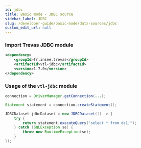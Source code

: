 ```yaml
---
id: jdbc
title: Basic mode - JDBC source
sidebar_label: JDBC
slug: /developer-guide/basic-mode/data-sources/jdbc
custom_edit_url: null
---
```


### Import Trevas JDBC module

```xml
<dependency>
    <groupId>fr.insee.trevas</groupId>
    <artifactId>vtl-jdbc</artifactId>
    <version>1.7.0</version>
</dependency>
```

### Usage of the `vtl-jdbc` module

```java
connection = DriverManager.getConnection(...);

Statement statement = connection.createStatement();

JDBCDataset jdbcDataset = new JDBCDataset(() -> {
    try {
        return statement.executeQuery("select * from ds1;");
    } catch (SQLException se) {
        throw new RuntimeException(se);
    }
});
```
